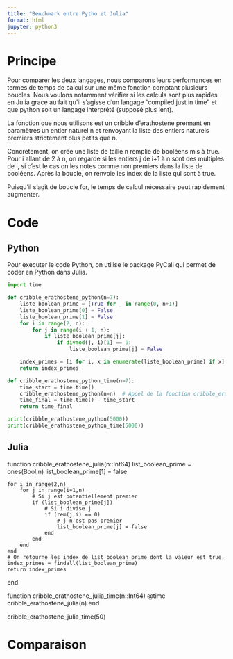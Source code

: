```yaml
---
title: "Benchmark entre Pytho et Julia"
format: html
jupyter: python3
---
```

# Principe
Pour comparer les deux langages, nous comparons leurs performances en termes de temps de calcul sur une même fonction comptant plusieurs boucles. Nous voulons notamment vérifier si les calculs sont plus rapides en Julia grace au fait qu'il s'agisse d'un langage "compiled just in time" et que python soit un langage interprété (supposé plus lent).

La fonction que nous utilisons est un cribble d'erathostene prennant en paramètres un entier naturel n et renvoyant la liste des entiers naturels premiers strictement plus petits que n.

Concrètement, on crée une liste de taille n remplie de booléens mis à true. Pour i allant de 2 à n, on regarde si les entiers j de i+1 à n sont des multiples de i, si c'est le cas on les notes comme non premiers dans la liste de booléens. Après la boucle, on renvoie les index de la liste qui sont à true.

Puisqu'il s'agit de boucle for, le temps de calcul nécessaire peut rapidement augmenter.

# Code

## Python
Pour executer le code Python, on utilise  le package PyCall qui permet de coder en Python dans Julia.

```python
import time

def cribble_erathostene_python(n=7):
    liste_boolean_prime = [True for _ in range(0, n+1)]
    liste_boolean_prime[0] = False
    liste_boolean_prime[1] = False
    for i in range(2, n):
        for j in range(i + 1, n):
            if liste_boolean_prime[j]:
                if divmod(j, i)[1] == 0:
                    liste_boolean_prime[j] = False

    index_primes = [i for i, x in enumerate(liste_boolean_prime) if x]
    return index_primes

def cribble_erathostene_python_time(n=7):
    time_start = time.time()
    cribble_erathostene_python(n=n)  # Appel de la fonction cribble_erathostene
    time_final = time.time() - time_start
    return time_final

print(cribble_erathostene_python(5000))
print(cribble_erathostene_python_time(5000))
```

## Julia

function cribble_erathostene_julia(n::Int64)
    list_boolean_prime = ones(Bool,n)
    list_boolean_prime[1] = false

    for i in range(2,n)
        for j in range(i+1,n)
            # Si j est potentiellement premier
            if (list_boolean_prime[j])
                # Si i divise j
                if (rem(j,i) == 0)
                    # j n'est pas premier
                    list_boolean_prime[j] = false
                end
            end
        end
    end
    # On retourne les index de list_boolean_prime dont la valeur est true.
    index_primes = findall(list_boolean_prime)
    return index_primes
end

function cribble_erathostene_julia_time(n::Int64)
    @time cribble_erathostene_julia(n)
end

cribble_erathostene_julia_time(50)


# Comparaison

